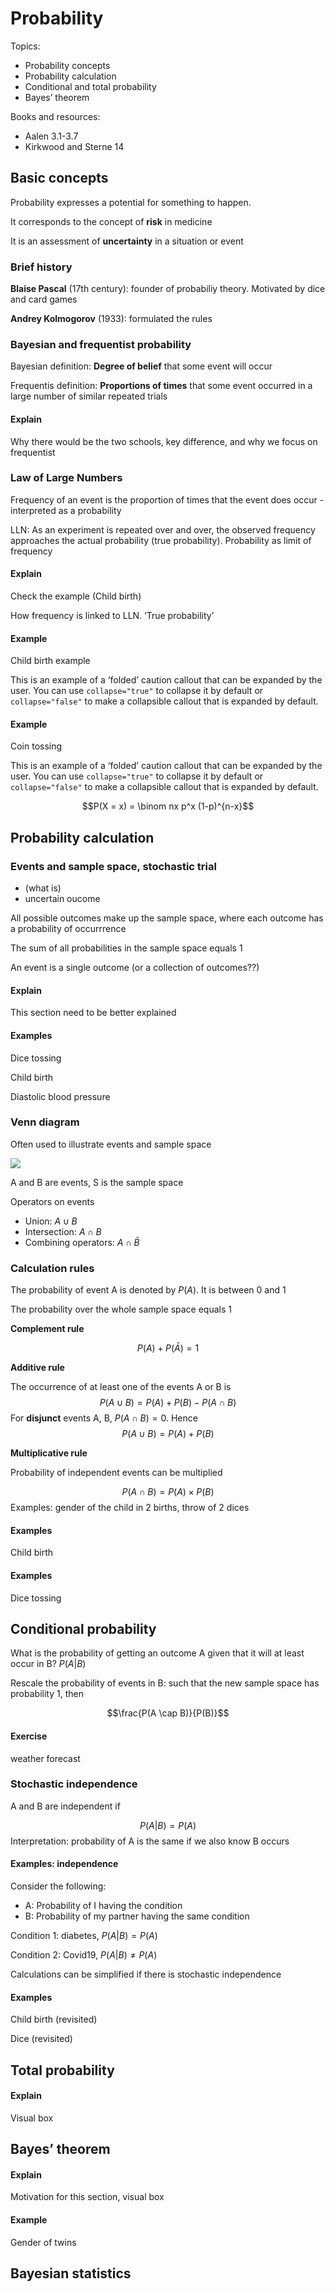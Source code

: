 # Probability

Topics: 

- Probability concepts
- Probability calculation
- Conditional and total probability
- Bayes' theorem

Books and resources: 

- Aalen 3.1-3.7
- Kirkwood and Sterne 14


## Basic concepts

Probability expresses a potential for something to happen. 

It corresponds to the concept of **risk** in medicine 

It is an assessment of **uncertainty** in a situation or event

### Brief history

**Blaise Pascal** (17th century): founder of probabiliy theory. Motivated by dice and card games

**Andrey Kolmogorov** (1933): formulated the rules



### Bayesian and frequentist probability

Bayesian definition: **Degree of belief** that some event will occur 


Frequentis definition: **Proportions of times** that some event occurred in a large number of similar repeated trials 


::: {.callout-important}
#### Explain

Why there would be the two schools, key difference, and why we focus on frequentist
:::


### Law of Large Numbers

Frequency of an event is the proportion of times that the event does occur - interpreted as a probability 

LLN: As an experiment is repeated over and over, the observed frequency approaches the actual probability (true probability). Probability as limit of frequency

::: {.callout-important}
#### Explain

Check the example (Child birth)

How frequency is linked to LLN. 'True probability'
:::


::: {.callout-note}
#### Example

Child birth example
:::


This is an example of a 'folded' caution callout that can be expanded by the user. You can use `collapse="true"` to collapse it by default or `collapse="false"` to make a collapsible callout that is expanded by default.

::: {.callout-note collapse='true'}
#### Example

Coin tossing

This is an example of a 'folded' caution callout that can be expanded by the user. You can use `collapse="true"` to collapse it by default or `collapse="false"` to make a collapsible callout that is expanded by default.

$$P(X = x) = \binom nx p^x (1-p)^{n-x}$$

:::



## Probability calculation

### Events and sample space, stochastic trial

- (what is)
- uncertain oucome

All possible outcomes make up the sample space, where each outcome has a probability of occurrrence

The sum of all probabilities in the sample space equals 1

An event is a single outcome (or a collection of outcomes??)

::: {.callout-important}
#### Explain

This section need to be better explained
:::


::: {.callout-note}
#### Examples

Dice tossing

Child birth

Diastolic blood pressure

:::


### Venn diagram

Often used to illustrate events and sample space

![](figures/Figur3-1e.png)

A and B are events, S is the sample space

Operators on events 

- Union: $A \cup B$
- Intersection: $A \cap B$
- Combining operators: $A \cap \bar{B}$


### Calculation rules 

The probability of event A is denoted by $P(A)$. It is between 0 and 1

The probability over the whole sample space equals 1

**Complement rule**

$$P(A) + P(\bar{A}) = 1$$

**Additive rule**

The occurrence of at least one of the events A or B is
$$P(A \cup B) = P(A) + P(B) - P(A \cap B)$$
For **disjunct** events A, B, $P(A \cap B) = 0$. Hence 
$$P(A \cup B) = P(A) + P(B)$$



**Multiplicative rule**

Probability of independent events can be multiplied

$$P(A \cap B) = P(A) \times P(B)$$
Examples: gender of the child in 2 births, throw of 2 dices


::: {.callout-note}
#### Examples

Child birth
:::



::: {.callout-note}
#### Examples

Dice tossing

:::


## Conditional probability

What is the probability of getting an outcome A given that it will at least occur in B? $P(A|B)$

Rescale the probability of events in B: such that the new sample space has probability 1, then 

$$\frac{P(A \cap B)}{P(B)}$$

::: {.callout-note}
#### Exercise

weather forecast
:::


### Stochastic independence

A and B are independent if 

$$P(A|B) = P(A)$$
Interpretation: probability of A is the same if we also know B occurs

::: {.callout-note collapse='true'}
#### Examples: independence

Consider the following: 

- A: Probability of I having the condition
- B: Probability of my partner having the same condition

Condition 1: diabetes, $P(A|B) = P(A)$

Condition 2: Covid19, $P(A|B) \neq P(A)$

:::

Calculations can be simplified if there is stochastic independence


::: {.callout-note}
#### Examples

Child birth (revisited)

Dice (revisited)
:::



## Total probability 

::: {.callout-important}
#### Explain

Visual box

:::



## Bayes' theorem

::: {.callout-important}
#### Explain

Motivation for this section, visual box
:::




::: {.callout-note}
#### Example

Gender of twins
:::






## Bayesian statistics







